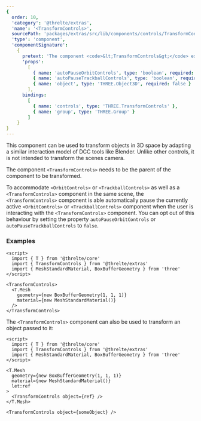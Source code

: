 ```yaml
---
{
  order: 10,
  'category': '@threlte/extras',
  'name': '<TransformControls>',
  sourcePath: 'packages/extras/src/lib/components/controls/TransformControls/TransformControls.svelte',
  'type': 'component',
  'componentSignature':
    {
      pretext: 'The component <code>&lt;TransformControls&gt;</code> extends both <code>&lt;T.TransformControls&gt;</code> and <code>&lt;T.Group&gt;</code>. You may pass any property of either of these components to the component <code>&lt;TransformControls&gt;</code>.',
      'props':
        [
          { name: 'autoPauseOrbitControls', type: 'boolean', required: false },
          { name: 'autoPauseTrackballControls', type: 'boolean', required: false },
          { name: 'object', type: 'THREE.Object3D', required: false }
        ],
      bindings:
        [
          { name: 'controls', type: 'THREE.TransformControls' },
          { name: 'group', type: 'THREE.Group' }
        ]
    }
}
---
```


This component can be used to transform objects in 3D space by adapting a similar interaction model of DCC tools like Blender. Unlike other controls, it is not intended to transform the scenes camera.

The component `<TransformControls>` needs to be the parent of the component to be transformed.

To accommodate `<OrbitControls>` or `<TrackballControls>` as well as a `<TransformControls>` component in the same scene, the `<TransformControls>` component is able automatically pause the currently active `<OrbitControls>` or `<TrackballControls>` component when the user is interacting with the `<TransformControls>` component. You can opt out of this behaviour by setting the property `autoPauseOrbitControls` or `autoPauseTrackballControls` to `false`.

<Example path="extras/transform-controls" />

### Examples

```svelte title="Scene.svelte"
<script>
  import { T } from '@threlte/core'
  import { TransformControls } from '@threlte/extras'
  import { MeshStandardMaterial, BoxBufferGeometry } from 'three'
</script>

<TransformControls>
  <T.Mesh
    geometry={new BoxBufferGeometry(1, 1, 1)}
    material={new MeshStandardMaterial()}
  />
</TransformControls>
```

The `<TransformControls>` component can also be used to transform an object passed to it:

```svelte title="Scene.svelte"
<script>
  import { T } from '@threlte/core'
  import { TransformControls } from '@threlte/extras'
  import { MeshStandardMaterial, BoxBufferGeometry } from 'three'
</script>

<T.Mesh
  geometry={new BoxBufferGeometry(1, 1, 1)}
  material={new MeshStandardMaterial()}
  let:ref
>
  <TransformControls object={ref} />
</T.Mesh>

<TransformControls object={someObject} />
```
